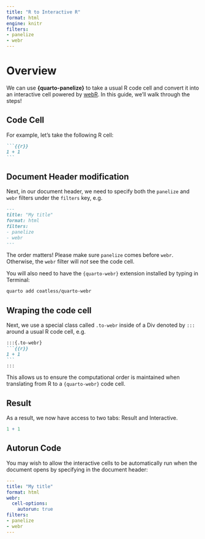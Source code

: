 ```yaml
---
title: "R to Interactive R"
format: html
engine: knitr
filters:
- panelize
- webr
---
```


# Overview

We can use **{quarto-panelize}** to take a usual R code cell and convert it into an interactive cell powered by [webR](https://docs.r-wasm.org/). In this guide, we'll walk through the steps!

## Code Cell 

For example, let's take the following R cell:

````md
```{{r}}
1 + 1
```
````

## Document Header modification 

Next, in our document header, we need to specify both the `panelize` and `webr` filters under the `filters` key, e.g. 


````md
---
title: "My title"
format: html
filters:
- panelize
- webr
---
````

:::{.callout-important}
The order matters! Please make sure `panelize` comes before `webr`. Otherwise, the `webr` filter will _not_ see the code cell.
:::

You will also need to have the `{quarto-webr}` extension installed by typing in Terminal: 

````sh
quarto add coatless/quarto-webr
````

## Wraping the code cell 

Next, we use a special class called `.to-webr` inside of a Div denoted by `:::` around a usual R code cell, e.g. 

````md
:::{.to-webr}
```{{r}}
1 + 1
```
:::
````

This allows us to ensure the computational order is maintained when translating from R to a `{quarto-webr}` code cell.

## Result

As a result, we now have access to two tabs: Result and Interactive.

:::{.to-webr}
```r
1 + 1
```
:::

## Autorun Code

You may wish to allow the interactive cells to be automatically run when the document opens by specifying in the document header:

```yml
---
title: "My title"
format: html
webr:
  cell-options:
    autorun: true
filters:
- panelize
- webr
---
```